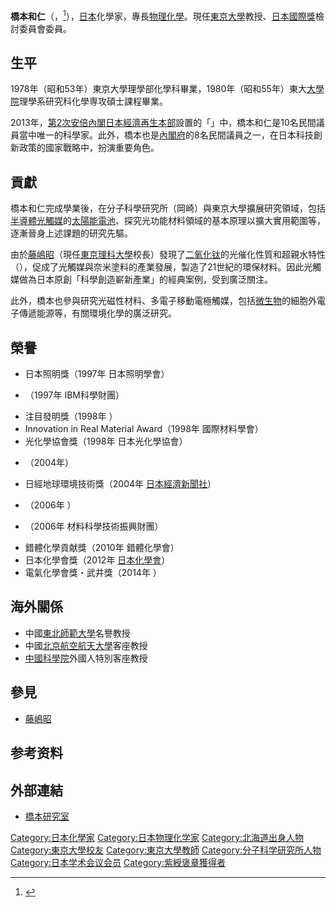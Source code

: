{{blpsources|time=2019-01-18T06:35:17+00:00}}
{{Infobox scientist
|name              = 橋本和仁
|image             =Kazuhito Hashimoto 2019b.jpg
|image_size        = 
|caption           = 
|birth_date        = {{birth date and age|1955|06|23|mf=y}}
|birth_place       = {{JPN}}[[北海道|北海道]][[空知綜合振興局|空知郡]][[南幌町|南幌町]]
|death_date        = 
|death_place       = 
|nationality       = {{JPN}}
|ethnicity         = 
|fields            = [[物理化學|物理化學]]
|workplaces        = [[東京大學|東京大學]]
|alma_mater        = [[東京大學|東京大學]]
|doctoral_advisor  = 
|doctoral_students = 
|known_for         = [[光觸媒|光觸媒]]研究<br>Yeast two hybrid法
|awards            = {{link-ja|日本IBM科学獎|日本IBM科学賞}} (1997)<br>{{link-ja|内閣總理大臣獎|内閣総理大臣賞}} (2004)<br>{{link-ja|恩賜發明獎|恩賜発明賞}} (2006)<br>{{link-ja|山崎貞一獎|山崎貞一賞}} (2006)<br>日本化學會獎 (2012)<br>電氣化學會獎・武井獎 (2014)
|religion          =
|signature         =  <!--(filename only)-->
|footnotes         = 
}}
{{Japanese
| japanese = 橋本 和仁
| kana = はしもと かずひと
| romaji = Hashimoto Kazuhito
}}
'''橋本和仁'''（{{jpn|j=橋本 和仁|hg=はしもと かずひと|rm=Hashimoto Kazuhito|f=h}}，{{bd|1955年|6月23日}}<ref name="ibm">{{cite web | url=http://www-06.ibm.com/ibm/jp/company/society/science/p11th/hashimoto.html | title=日本IBM科学賞 歴代受賞者一覧 | publisher=[[日本IBM|日本IBM]] | accessdate=January 31, 2012 | archive-date=2014-03-24 | archive-url=https://web.archive.org/web/20140324050101/http://www-06.ibm.com/ibm/jp/company/society/science/p11th/hashimoto.html | dead-url=no }}</ref>），[[日本|日本]]化學家，專長[[物理化學|物理化學]]。現任[[東京大學|東京大學]]教授、[[日本國際獎|日本國際獎]]檢討委員會委員。

== 生平 ==
1978年（昭和53年）東京大學理學部化學科畢業，1980年（昭和55年）東大[[大學院|大學院]]理學系研究科化學専攻碩士課程畢業。

2013年，[[第2次安倍內閣|第2次安倍內閣]][[日本經濟再生本部|日本經濟再生本部]]設置的「{{link-ja|產業競争力會議|産業競争力会議}}」中，橋本和仁是10名民間議員當中唯一的科學家。此外，橋本也是[[內閣府|內閣府]]{{link-ja|綜合科學技術會議|総合科学技術会議}}的8名民間議員之一，在日本科技創新政策的國家戰略中，扮演重要角色。

== 貢獻 ==
橋本和仁完成學業後，在分子科學研究所（岡崎）與東京大學擴展研究領域，包括[[半導體|半導體]][[光觸媒|光觸媒]]的[[太陽能電池|太陽能電池]]、探究光功能材料領域的基本原理以擴大實用範圍等，逐漸晉身上述課題的研究先驅。

由於[[藤嶋昭|藤嶋昭]]（現任[[東京理科大學|東京理科大學]]校長）發現了[[二氧化钛|二氧化钛]]的光催化性質和超親水特性（{{link-ja|本多-藤嶋效應|本多-藤嶋効果}}），促成了光觸媒與奈米塗料的產業發展，製造了21世紀的環保材料。因此光觸媒做為日本原創「科學創造嶄新產業」的經典案例，受到廣泛關注。

此外，橋本也參與研究光磁性材料、多電子移動電極觸媒，包括[[微生物|微生物]]的細胞外電子傳遞能源等，有關環境化學的廣泛研究。

== 榮譽 ==
* 日本照明獎（1997年 日本照明學會）
* {{link-ja|日本IBM科学獎|日本IBM科学賞}}（1997年 IBM科學財團）
* 注目發明獎（1998年 {{link-ja|科學技術廳|科学技術庁}}）
* Innovation in Real Material Award（1998年 國際材料學會）
* 光化學協會獎（1998年 日本光化學協會）
* {{link-ja|内閣總理大臣獎|内閣総理大臣賞}}（2004年）
* 日經地球環境技術獎（2004年 [[日本經濟新聞社|日本經濟新聞社]]）
* {{link-ja|恩賜發明獎|恩賜発明賞}}（2006年 {{link-ja|發明協會|発明協会}}）
* {{link-ja|山崎貞一獎|山崎貞一賞}}（2006年 材料科學技術振興財團）
* 錯體化學貢献獎（2010年 錯體化學會）
* 日本化學會獎（2012年 [[日本化學會|日本化學會]]）
* 電氣化學會獎・武井獎（2014年 {{link-ja|電氣化學會|電気化学会}}）

== 海外關係 ==
* 中國[[東北師範大學|東北師範大學]]名譽教授
* 中國[[北京航空航天大學|北京航空航天大學]]客座教授
* [[中國科學院|中國科學院]]外國人特別客座教授

== 參見 ==
*[[藤嶋昭|藤嶋昭]]

== 参考资料 ==
{{reflist}}

== 外部連結 ==
*{{ja icon}}[https://web.archive.org/web/20121013004014/http://www.light.t.u-tokyo.ac.jp/jhome/HPnew/menupagejapanese.html 橋本研究室]

{{Authority control}}
{{DEFAULTSORT:Hashimoto Kazuhito}}
[[Category:日本化學家|Category:日本化學家]]
[[Category:日本物理化学家|Category:日本物理化学家]]
[[Category:北海道出身人物|Category:北海道出身人物]]
[[Category:東京大學校友|Category:東京大學校友]]
[[Category:東京大學教師|Category:東京大學教師]]
[[Category:分子科学研究所人物|Category:分子科学研究所人物]]
[[Category:日本学术会议会员|Category:日本学术会议会员]]
[[Category:紫綬褒章獲得者|Category:紫綬褒章獲得者]]